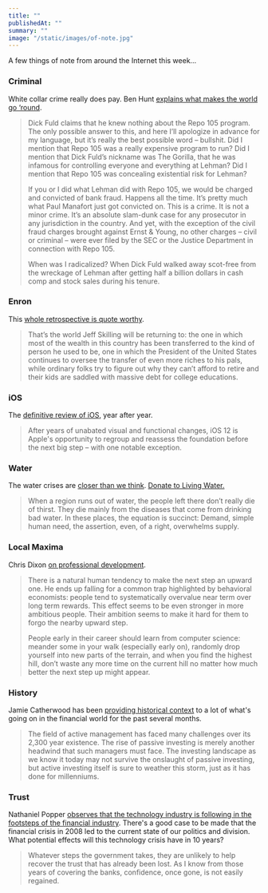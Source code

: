 ```yaml
---
title: ""
publishedAt: ""
summary: ""
image: "/static/images/of-note.jpg"
---
```


A few things of note from around the Internet this week…

### Criminal

White collar crime really does pay. Ben Hunt [explains what makes the
world go ‘round](https://www.epsilontheory.com/repo-105/).

> Dick Fuld claims that he knew nothing about the Repo 105 program. The
> only possible answer to this, and here I’ll apologize in advance for
> my language, but it’s really the best possible word – bullshit. Did I
> mention that Repo 105 was a really expensive program to run? Did I
> mention that Dick Fuld’s nickname was The Gorilla, that he was
> infamous for controlling everyone and everything at Lehman? Did I
> mention that Repo 105 was concealing existential risk for Lehman?
>
> If you or I did what Lehman did with Repo 105, we would be charged and
> convicted of bank fraud. Happens all the time. It’s pretty much what
> Paul Manafort just got convicted on. This is a crime. It is not a
> minor crime. It’s an absolute slam-dunk case for any prosecutor in any
> jurisdiction in the country. And yet, with the exception of the civil
> fraud charges brought against Ernst & Young, no other charges – civil
> or criminal – were ever filed by the SEC or the Justice Department in
> connection with Repo 105.
>
> When was I radicalized? When Dick Fuld walked away scot-free from the
> wreckage of Lehman after getting half a billion dollars in cash comp
> and stock sales during his tenure.

### Enron

This [whole retrospective is quote
worthy](https://www.texasmonthly.com/news/jeff-skilling-enron-return/).

> That’s the world Jeff Skilling will be returning to: the one in which
> most of the wealth in this country has been transferred to the kind of
> person he used to be, one in which the President of the United States
> continues to oversee the transfer of even more riches to his pals,
> while ordinary folks try to figure out why they can’t afford to retire
> and their kids are saddled with massive debt for college educations.

### iOS

The [definitive review of
iOS](https://www.macstories.net/stories/ios-12-the-macstories-review/),
year after year.

> After years of unabated visual and functional changes, iOS 12 is
> Apple's opportunity to regroup and reassess the foundation before the
> next big step – with one notable exception.

### Water

The water crises are [closer than we
think](https://www.esquire.com/news-politics/a22627850/global-water-crisis/).
[Donate to Living Water.](https://water.cc/)

> When a region runs out of water, the people left there don’t really
> die of thirst. They die mainly from the diseases that come from
> drinking bad water. In these places, the equation is succinct: Demand,
> simple human need, the assertion, even, of a right, overwhelms supply.

### Local Maxima

Chris Dixon [on professional
development](http://cdixon.org/2009/09/19/climbing-the-wrong-hill).

> There is a natural human tendency to make the next step an upward one.
> He ends up falling for a common trap highlighted by behavioral
> economists: people tend to systematically overvalue near term over
> long term rewards. This effect seems to be even stronger in more
> ambitious people. Their ambition seems to make it hard for them to
> forgo the nearby upward step.
>
> People early in their career should learn from computer science:
> meander some in your walk (especially early on), randomly drop
> yourself into new parts of the terrain, and when you find the highest
> hill, don’t waste any more time on the current hill no matter how much
> better the next step up might appear.

### History

Jamie Catherwood has been [providing historical
context](https://medium.com/@jamiecatherwood/the-holy-active-empire-40994f6d67fe)
to a lot of what's going on in the financial world for the past several
months.

> The field of active management has faced many challenges over its
> 2,300 year existence. The rise of passive investing is merely another
> headwind that such managers must face. The investing landscape as we
> know it today may not survive the onslaught of passive investing, but
> active investing itself is sure to weather this storm, just as it has
> done for millenniums.

### Trust

Nathaniel Popper [observes that the technology industry is following in
the footsteps of the financial
industry](https://www.nytimes.com/2018/09/09/technology/internet-industry-hearings.html).
There's a good case to be made that the financial crisis in 2008 led to
the current state of our politics and division. What potential effects
will this technology crisis have in 10 years?

> Whatever steps the government takes, they are unlikely to help recover
> the trust that has already been lost. As I know from those years of
> covering the banks, confidence, once gone, is not easily regained.
